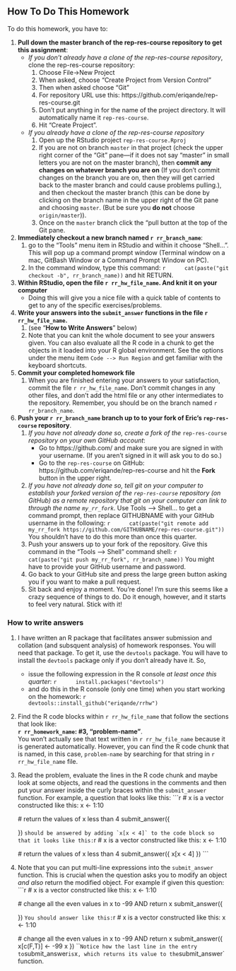 ## How To Do This Homework
To do this homework, you have to: 

1. __Pull down the master branch of
the rep-res-course repository to get this assignment__:
    * _If you don't already have a clone of the rep-res-course repository_, clone the rep-res-course repository:
        1. Choose File->New Project
        1. When asked, choose “Create Project from Version Control”
        1. Then when asked choose "Git"
        1. For repository URL use this: https://github.com/eriqande/rep-res-course.git
        1. Don't put anything in for the name of the project directory.  It will
        automatically name it `rep-res-course`.
        1. Hit “Create Project”.
    * _If you already have a clone of the rep-res-course repository_
        1. Open up the RStudio project `rep-res-course.Rproj`
        1. If you are not on branch `master` in that project (check the upper
        right corner of the "Git" pane---if it does not say "master" in small letters you are not 
        on the master branch), then __commit any changes on whatever branch you are on__ (If you don't commit
        changes on the branch you are on, then they will get carried back
        to the master branch and could cause problems pulling.), and then checkout
        the master branch (this can be done by clicking on the branch name in the upper right of the Git pane
        and choosing `master`. (But be sure you __do not__ choose `origin/master`)).    
        1. Once on the `master` branch click the "pull button at the top of the Git pane.
1. __Immediately checkout a new branch named ``r rr_branch_name``__:
    1. go to the “Tools” menu item in RStudio and within it choose "Shell...". This will pop up a command prompt window (Terminal window on a mac, GitBash Window or a Command Prompt Window on PC).
    1. In the command window, type this command:
        ```r
        cat(paste("git checkout -b", rr_branch_name))
        ```
        and hit RETURN.
1. __Within RStudio, open the file ``r rr_hw_file_name``.  And knit it on your computer__
    + Doing this will give you a nice file with a quick table of contents to get to any of the
    specific exercises/problems.
1. __Write your answers into the `submit_answer` functions in the file ``r rr_hw_file_name``.__
    1. (see "__How to Write Answers__" below)
    1. Note that you can knit the whole document to see your answers given.  You can also 
    evaluate all the R code in a chunk to get the objects in it loaded into your R global
    environment.  See the options under the menu item `Code --> Run Region` and get familiar
    with the keyboard shortcuts.
1. __Commit your completed homework file__
    1. When you are finished entering your answers to your satisfaction, commit the file
    ``r rr_hw_file_name``.  Don't commit changes in any other files, and don't add the html file
    or any other intermediates to the repository.  Remember, you should be on the branch named 
    ``r rr_branch_name``.
1. __Push your ``r rr_branch_name`` branch up to to your fork of Eric's `rep-res-course` repository__.
    1. _If you have not already done so, create a fork of the_ `rep-res-course` _repository on
    your own GitHub account_:
        + Go to https://github.com/ and make sure you are signed in with
        your username. (If you aren't signed in it
        will ask you to do so.)
        + Go to the `rep-res-course` on GitHub: https://github.com/eriqande/rep-res-course
        and hit the __Fork__ button in the upper right.
    2. _If you have not already done so, tell git on your computer to establish your forked version
    of the `rep-res-course` repository (on GitHub) as a remote repository that git on your computer
    can link to through the name `my_rr_fork`_.  Use Tools --> Shell... to get a command prompt, then 
    replace GITHUBNAME with your GitHub username in the following:
        ```r
        cat(paste("git remote add my_rr_fork https://github.com/GITHUBNAME/rep-res-course.git"))
        ```
    You shouldn't have to do this more than once this quarter.
    3. Push your answers up to your fork of the repository. Give this command in
    the "Tools --> Shell" command shell:
        ```r
        cat(paste("git push my_rr_fork", rr_branch_name))
        ```
    You might have to provide your GitHub username and password.
    4. Go back to your GitHub site and press the large green button asking you if you want
    to make a pull request.
    5. Sit back and enjoy a moment.  You're done!  I'm sure this seems like a crazy sequence
    of things to do.  Do it enough, however, and it starts to feel very natural.  Stick with it!

### How to write answers

1. I have written an R package that facilitates answer submission and collation
(and subsquent analysis) of homework responses.  You will need that package.  To get
it, use the `devtools` package.  You will have to install the `devtools` package
only if you don't already have it. So, 
    + issue the following expression in the R console _at least once this quarter_:
        ```r
        install.packages("devtools")
        ```
    + and do this in the R console (only one time) when you start working on the homework:
        ```r
        devtools::install_github("eriqande/rrhw")
        ```
2. Find the R code blocks within ``r rr_hw_file_name`` that follow the sections that look like:  
__`r rr_homework_name`: #3, "problem-name"__.  
You won't actually see that text written in
``r rr_hw_file_name`` because it is generated automatically.  However, you can find the R code
chunk that is named, in this case, `problem-name` by searching for that string in ``r rr_hw_file_name``
file.
3. Read the problem, evaluate the lines in the R code chunk and maybe look at some
objects, and read the questions in the comments and then put your answer inside the
curly braces within the `submit_answer` function.  For example, a question that 
looks like this:
    ```r
    # x is a vector constructed like this:
    x <- 1:10
    
    # return the values of x less than 4
    submit_answer({
    
    })
    ```
should be answered by adding `x[x < 4]` to the code block so that it looks like this:
    ```r
    # x is a vector constructed like this:
    x <- 1:10
    
    # return the values of x less than 4
    submit_answer({
    x[x < 4]
    })
    ```
4. Note that you can put multi-line expressions into the `submit_answer` function.  This is crucial 
when the question asks you to modify an object _and also_ return the modified object.  For example
if given this question:
    ```r
    # x is a vector constructed like this:
    x <- 1:10
    
    # change all the even values in x to -99 AND return x
    submit_answer({
      
    })
    ```
You should answer like this:
    ```r
    # x is a vector constructed like this:
    x <- 1:10
    
    # change all the even values in x to -99 AND return x
    submit_answer({
      x[c(F,T)] <- -99
      x
    })
    ```
    Notice how the last line in the entry to `submit_answer` is `x`, which returns its value to the `submit_answer` function.


